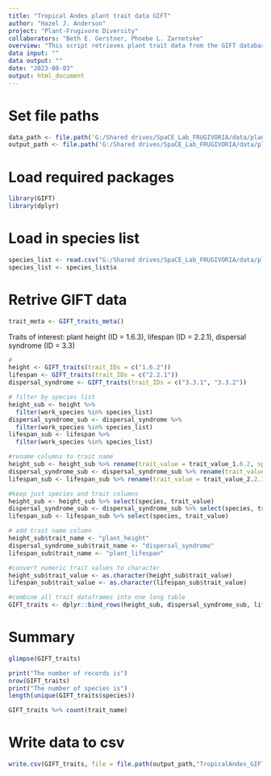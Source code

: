 ```yaml
---
title: "Tropical Andes plant trait data GIFT"
author: "Hazel J. Anderson"
project: "Plant-Frugivore Diversity"
collaborators: "Beth E. Gerstner, Phoebe L. Zarnetske"
overview: "This script retrieves plant trait data from the GIFT database for plant species list."
data input: ""
data output: ""
date: "2023-08-03"
output: html_document
---
```


# Set file paths
```r
data_path <- file.path('G:/Shared drives/SpaCE_Lab_FRUGIVORIA/data/plants/L0')
output_path <- file.path('G:/Shared drives/SpaCE_Lab_FRUGIVORIA/data/plants/L0')
```

# Load required packages
```r
library(GIFT)
library(dplyr)
```

# Load in species list
```r
species_list <- read.csv("G:/Shared drives/SpaCE_Lab_FRUGIVORIA/data/plants/L1/TropicalAndes_plant_Forest_SpeciesList.csv")
species_list <- species_list$x
```

# Retrive GIFT data
```r
trait_meta <- GIFT_traits_meta()
```
Traits of interest: plant height (ID = 1.6.3), lifespan (ID = 2.2.1), dispersal syndrome (ID = 3.3)

```r
# 
height <- GIFT_traits(trait_IDs = c("1.6.2"))
lifespan <- GIFT_traits(trait_IDs = c("2.2.1"))
dispersal_syndrome <- GIFT_traits(trait_IDs = c("3.3.1", "3.3.2"))
```

```r
# filter by species list
height_sub <- height %>%
  filter(work_species %in% species_list)
dispersal_syndrome_sub <- dispersal_syndrome %>%
  filter(work_species %in% species_list)
lifespan_sub <- lifespan %>%
  filter(work_species %in% species_list)
```

```r
#rename columns to trait name
height_sub <- height_sub %>% rename(trait_value = trait_value_1.6.2, species = work_species)
dispersal_syndrome_sub <- dispersal_syndrome_sub %>% rename(trait_value = trait_value_3.3.1, species = work_species)
lifespan_sub <- lifespan_sub %>% rename(trait_value = trait_value_2.2.1, species = work_species)
```

```r
#keep just species and trait columns
height_sub <- height_sub %>% select(species, trait_value)
dispersal_syndrome_sub <- dispersal_syndrome_sub %>% select(species, trait_value)
lifespan_sub <- lifespan_sub %>% select(species, trait_value)
```

```r
# add trait name column
height_sub$trait_name <- "plant_height"
dispersal_syndrome_sub$trait_name <- "dispersal_syndrome"
lifespan_sub$trait_name <- "plant_lifespan"
```

```r
#convert numeric trait values to character
height_sub$trait_value <- as.character(height_sub$trait_value)
lifespan_sub$trait_value <- as.character(lifespan_sub$trait_value)
```


```r
#combine all trait dataframes into one long table
GIFT_traits <- dplyr::bind_rows(height_sub, dispersal_syndrome_sub, lifespan_sub)
```

# Summary
```r
glimpse(GIFT_traits)
```


```r
print("The number of records is")
nrow(GIFT_traits)
print("The number of species is")
length(unique(GIFT_traits$species))
```

```r
GIFT_traits %>% count(trait_name)
```

# Write data to csv
```r
write.csv(GIFT_traits, file = file.path(output_path,"TropicalAndes_GIFT_plant_traits_forest.csv"))
```